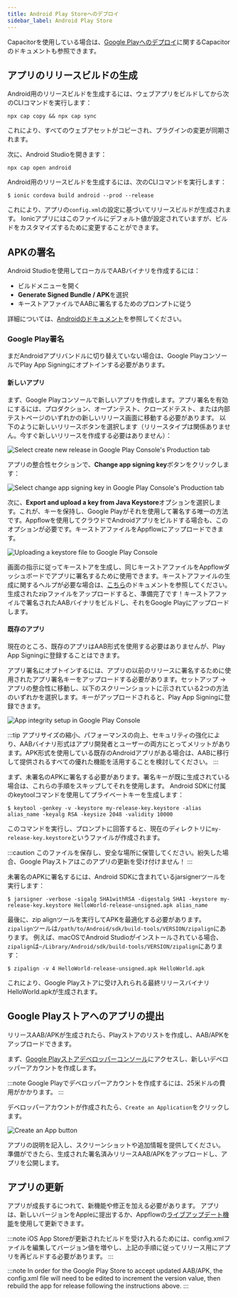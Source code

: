 ```yaml
---
title: Android Play Storeへのデプロイ
sidebar_label: Android Play Store
---
```



<head>
  <title>Android Play Store Deployment: Publish Your Ionic Apps</title>
  <meta
    name="description"
    content="Ionic documentation for Android Play Store app deployment. Read about how to generate a release build and publish your Ionic apps to the Google Play Store."
  />
</head>

Capacitorを使用している場合は、[Google Playへのデプロイ](https://capacitorjs.com/docs/android/deploying-to-google-play)に関するCapacitorのドキュメントも参照できます。

## アプリのリリースビルドの生成

<Tabs groupId="runtime">
<TabItem value="capacitor" label="Capacitor" default>
Android用のリリースビルドを生成するには、ウェブアプリをビルドしてから次のCLIコマンドを実行します：

```shell
npx cap copy && npx cap sync
```

これにより、すべてのウェブアセットがコピーされ、プラグインの変更が同期されます。

次に、Android Studioを開きます：

```shell
npx cap open android
```

</TabItem>
<TabItem value="cordova" label="Cordova">
Android用のリリースビルドを生成するには、次のCLIコマンドを実行します：

```shell
$ ionic cordova build android --prod --release
```

これにより、アプリの`config.xml`の設定に基づいてリリースビルドが生成されます。
Ionicアプリにはこのファイルにデフォルト値が設定されていますが、ビルドをカスタマイズするために変更することができます。

</TabItem>
</Tabs>

## APKの署名

<Tabs groupId="runtime">
<TabItem value="capacitor" label="Capacitor" default>
Android Studioを使用してローカルでAABバイナリを作成するには：

- ビルドメニューを開く
- **Generate Signed Bundle / APK**を選択
- キーストアファイルでAABに署名するためのプロンプトに従う

詳細については、[Androidのドキュメント](https://developer.android.com/studio/publish/app-signing)を参照してください。

### Google Play署名

まだAndroidアプリバンドルに切り替えていない場合は、Google PlayコンソールでPlay App Signingにオプトインする必要があります。

#### 新しいアプリ

まず、Google Playコンソールで新しいアプリを作成します。アプリ署名を有効にするには、プロダクション、オープンテスト、クローズドテスト、または内部テストページのいずれかの新しいリリース画面に移動する必要があります。
以下のように新しいリリースボタンを選択します（リリースタイプは関係ありません。今すぐ新しいリリースを作成する必要はありません）：

![Select create new release in Google Play Console's Production tab](https://blog.ionicframework.com/wp-content/uploads/2021/12/newapps-release-1024x561.png)

アプリの整合性セクションで、**Change app signing key**ボタンをクリックします：

![Select change app signing key in Google Play Console's Production tab](https://blog.ionicframework.com/wp-content/uploads/2021/12/newapps-signingkey.png)

次に、**Export and upload a key from Java Keystore**オプションを選択します。これが、キーを保持し、Google Playがそれを使用して署名する唯一の方法です。Appflowを使用してクラウドでAndroidアプリをビルドする場合も、このオプションが必要です。キーストアファイルをAppflowにアップロードできます。

![Uploading a keystore file to Google Play Console](https://blog.ionicframework.com/wp-content/uploads/2021/12/newapps-export-1024x564.png)

画面の指示に従ってキーストアを生成し、同じキーストアファイルをAppflowダッシュボードでアプリに署名するために使用できます。キーストアファイルの生成に関するヘルプが必要な場合は、[こちら](https://ionic.io/docs/appflow/package/credentials#android-certificates)のドキュメントを参照してください。
生成されたzipファイルをアップロードすると、準備完了です！キーストアファイルで署名されたAABバイナリをビルドし、それをGoogle Playにアップロードします。

#### 既存のアプリ

現在のところ、既存のアプリはAAB形式を使用する必要はありませんが、Play App Signingに登録することはできます。

アプリ署名にオプトインするには、アプリの以前のリリースに署名するために使用されたアプリ署名キーをアップロードする必要があります。セットアップ -> アプリの整合性に移動し、以下のスクリーンショットに示されている2つの方法のいずれかを選択します。キーがアップロードされると、Play App Signingに登録できます。

![App integrity setup in Google Play Console](https://blog.ionicframework.com/wp-content/uploads/2021/12/existingapps-optin.png)

:::tip
アプリサイズの縮小、パフォーマンスの向上、セキュリティの強化により、AABバイナリ形式はアプリ開発者とユーザーの両方にとってメリットがあります。APK形式を使用している既存のAndroidアプリがある場合は、AABに移行して提供されるすべての優れた機能を活用することを検討してください。
:::

</TabItem>
<TabItem value="cordova" label="Cordova">
まず、未署名のAPKに署名する必要があります。署名キーが既に生成されている場合は、これらの手順をスキップしてそれを使用します。
Android SDKに付属のkeytoolコマンドを使用してプライベートキーを生成します：

```shell
$ keytool -genkey -v -keystore my-release-key.keystore -alias alias_name -keyalg RSA -keysize 2048 -validity 10000
```

このコマンドを実行し、プロンプトに回答すると、現在のディレクトリに`my-release-key.keystore`というファイルが作成されます。

:::caution
このファイルを保存し、安全な場所に保管してください。紛失した場合、Google Playストアはこのアプリの更新を受け付けません！
:::

未署名のAPKに署名するには、Android SDKに含まれているjarsignerツールを実行します：

```shell
$ jarsigner -verbose -sigalg SHA1withRSA -digestalg SHA1 -keystore my-release-key.keystore HelloWorld-release-unsigned.apk alias_name
```

最後に、zip alignツールを実行してAPKを最適化する必要があります。
`zipalign`ツールは`/path/to/Android/sdk/build-tools/VERSION/zipalign`にあります。
例えば、macOSでAndroid Studioがインストールされている場合、`zipalign`は`~/Library/Android/sdk/build-tools/VERSION/zipalign`にあります：

```shell
$ zipalign -v 4 HelloWorld-release-unsigned.apk HelloWorld.apk
```

これにより、Google Playストアに受け入れられる最終リリースバイナリHelloWorld.apkが生成されます。

</TabItem>
</Tabs>

## Google Playストアへのアプリの提出

リリースAAB/APKが生成されたら、Playストアのリストを作成し、AAB/APKをアップロードできます。

まず、[Google Playストアデベロッパーコンソール](https://play.google.com/apps/publish)にアクセスし、新しいデベロッパーアカウントを作成します。

:::note
Google Playでデベロッパーアカウントを作成するには、25米ドルの費用がかかります。
:::

デベロッパーアカウントが作成されたら、`Create an Application`をクリックします。

![Create an App button](/img/v4/publishing/newAppGPlay.png)

アプリの説明を記入し、スクリーンショットや追加情報を提供してください。
準備ができたら、生成された署名済みリリースAAB/APKをアップロードし、アプリを公開します。

## アプリの更新

アプリが成長するにつれて、新機能や修正を加える必要があります。
アプリは、新しいバージョンをAppleに提出するか、Appflowの<a href="https://ionic.io/docs/appflow/deploy/intro" target="_blank">ライブアップデート機能</a>を使用して更新できます。

<Tabs groupId="runtime">
<TabItem value="capacitor" label="Capacitor" default>

:::note
iOS App Storeが更新されたビルドを受け入れるためには、config.xmlファイルを編集してバージョン値を増やし、上記の手順に従ってリリース用にアプリを再ビルドする必要があります。
:::

</TabItem>
<TabItem value="cordova" label="Cordova">

:::note
In order for the Google Play Store to accept updated AAB/APK, the config.xml file will need to be edited to increment the version value, then rebuild the app for release following the instructions above.
:::

</TabItem>
</Tabs>

